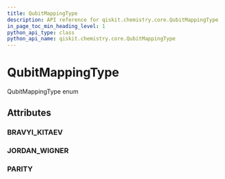 ```yaml
---
title: QubitMappingType
description: API reference for qiskit.chemistry.core.QubitMappingType
in_page_toc_min_heading_level: 1
python_api_type: class
python_api_name: qiskit.chemistry.core.QubitMappingType
---
```


# QubitMappingType

<Class id="qiskit.chemistry.core.QubitMappingType" isDedicatedPage={true} github="https://github.com/qiskit-community/qiskit-aqua/tree/stable/0.7/qiskit/chemistry/core/hamiltonian.py" signature="QubitMappingType(value)">
  QubitMappingType enum

  ## Attributes

  ### BRAVYI\_KITAEV

  <Attribute id="qiskit.chemistry.core.QubitMappingType.BRAVYI_KITAEV" attributeValue="'bravyi_kitaev'" />

  ### JORDAN\_WIGNER

  <Attribute id="qiskit.chemistry.core.QubitMappingType.JORDAN_WIGNER" attributeValue="'jordan_wigner'" />

  ### PARITY

  <Attribute id="qiskit.chemistry.core.QubitMappingType.PARITY" attributeValue="'parity'" />
</Class>

